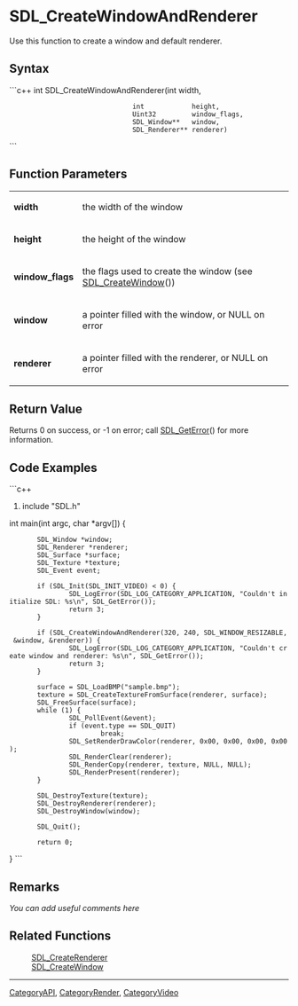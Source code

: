 <!-- pragma section-numbers off -->
<!-- pragma camelcase off -->

= SDL_CreateWindowAndRenderer =
Use this function to create a window and default renderer.




== Syntax ==
```c++
int SDL_CreateWindowAndRenderer(int            width,
                                int            height,
                                Uint32         window_flags,
                                SDL_Window**   window,
                                SDL_Renderer** renderer)
```



== Function Parameters ==
{|
|'''width'''
|the width of the window
|-
|'''height'''
|the height of the window
|-
|'''window_flags'''
|the flags used to create the window (see [[SDL_CreateWindow]]())
|-
|'''window'''
|a pointer filled with the window, or NULL on error
|-
|'''renderer'''
|a pointer filled with the renderer, or NULL on error
|}



== Return Value ==
Returns 0 on success, or -1 on error; call [[SDL_GetError]]() for more information.


== Code Examples ==
```c++
#include "SDL.h"

int main(int argc, char *argv[])
{
        SDL_Window *window;
        SDL_Renderer *renderer;
        SDL_Surface *surface;
        SDL_Texture *texture;
        SDL_Event event;

        if (SDL_Init(SDL_INIT_VIDEO) < 0) {
                SDL_LogError(SDL_LOG_CATEGORY_APPLICATION, "Couldn't initialize SDL: %s\n", SDL_GetError());
                return 3;
        }

        if (SDL_CreateWindowAndRenderer(320, 240, SDL_WINDOW_RESIZABLE, &window, &renderer)) {
                SDL_LogError(SDL_LOG_CATEGORY_APPLICATION, "Couldn't create window and renderer: %s\n", SDL_GetError());
                return 3;
        }

        surface = SDL_LoadBMP("sample.bmp");
        texture = SDL_CreateTextureFromSurface(renderer, surface);
        SDL_FreeSurface(surface);
        while (1) {
                SDL_PollEvent(&event);
                if (event.type == SDL_QUIT)
                        break;
                SDL_SetRenderDrawColor(renderer, 0x00, 0x00, 0x00, 0x00);
                SDL_RenderClear(renderer);
                SDL_RenderCopy(renderer, texture, NULL, NULL);
                SDL_RenderPresent(renderer);
        }

        SDL_DestroyTexture(texture);
        SDL_DestroyRenderer(renderer);
        SDL_DestroyWindow(window);

        SDL_Quit();

        return 0;
}
```


== Remarks ==
''You can add useful comments here''


== Related Functions ==
:[[SDL_CreateRenderer]]
:[[SDL_CreateWindow]]

----
[[CategoryAPI]], [[CategoryRender]], [[CategoryVideo]]
